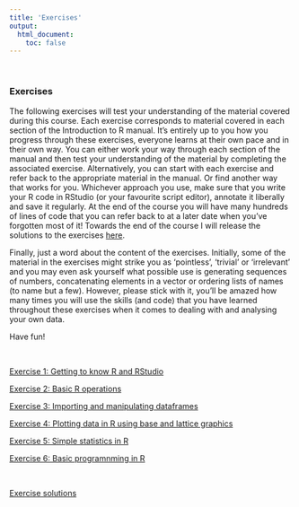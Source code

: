 ```yaml
---
title: 'Exercises'
output: 
  html_document:
    toc: false
---
```

<br>

### Exercises

The following exercises will test your understanding of the material covered during this course. Each exercise corresponds to material covered in each section of the Introduction to R manual. It’s entirely up to you how you progress through these exercises, everyone learns at their own pace and in their own way. You can either work your way through each section of the manual and then test your understanding of the material by completing the associated exercise. Alternatively, you can start with each exercise and refer back to the appropriate material in the manual. Or find another way that works for you. Whichever approach you use, make sure that you write your R code in RStudio (or your favourite script editor), annotate it liberally and save it regularly. At the end of the course you will have many hundreds of lines of code that you can refer back to at a later date when you’ve forgotten most of it! Towards the end of the course I will release the solutions to the exercises [here](exercise_solutions.html). 

Finally, just a word about the content of the exercises. Initially, some of the material in the exercises might strike you as ‘pointless’, ‘trivial’ or ‘irrelevant’ and you may even ask yourself what possible use is generating sequences of numbers, concatenating elements in a vector or ordering lists of names (to name but a few).  However, please stick with it, you’ll be amazed how many times you will use the skills (and code) that you have learned throughout these exercises when it comes to dealing with and analysing your own data. 

Have fun!

<br>

[Exercise 1: Getting to know R and RStudio](exercise_1.html)

[Exercise 2: Basic R operations](exercise_2.html)

[Exercise 3: Importing and manipulating dataframes](exercise_3.html)

[Exercise 4: Plotting data in R using base and lattice graphics](exercise_4.html)

[Exercise 5: Simple statistics in R](exercise_5.html)

[Exercise 6: Basic programnming in R](exercise_6.html)

<br>

[Exercise solutions](exercise_solutions.html)
